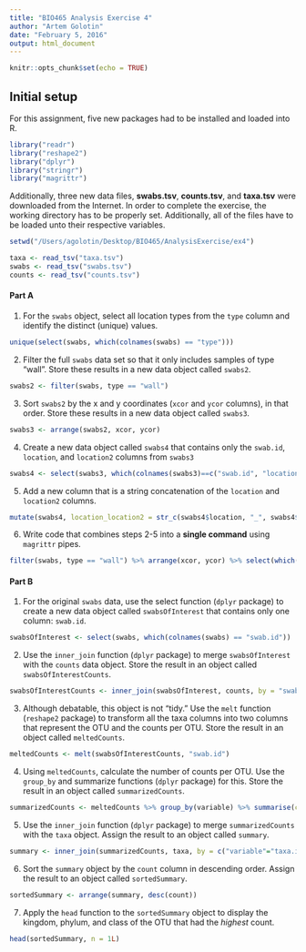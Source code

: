 ```yaml
---
title: "BIO465 Analysis Exercise 4"
author: "Artem Golotin"
date: "February 5, 2016"
output: html_document
---
```


```r
knitr::opts_chunk$set(echo = TRUE)
```

## Initial setup

For this assignment, five new packages had to be installed and loaded into R.

```r
library("readr")
library("reshape2")
library("dplyr")
library("stringr")
library("magrittr")
```

Additionally, three new data files, __swabs.tsv__, __counts.tsv__, and __taxa.tsv__ were downloaded from the Internet. In order to complete the exercise, the working directory has to be properly set. Additionally, all of the files have to be loaded unto their respective variables.

```r
setwd("/Users/agolotin/Desktop/BIO465/AnalysisExercise/ex4")

taxa <- read_tsv("taxa.tsv")
swabs <- read_tsv("swabs.tsv")
counts <- read_tsv("counts.tsv")
```


#### Part A
1. For the ```swabs``` object, select all location types from the ```type``` column and identify the distinct (unique) values.
```r
unique(select(swabs, which(colnames(swabs) == "type")))
```
2. Filter the full ```swabs``` data set so that it only includes samples of type “wall”. Store these results in a new data object called ```swabs2```.
```r
swabs2 <- filter(swabs, type == "wall")
```
3. Sort ```swabs2``` by the x and y coordinates (```xcor``` and ```ycor``` columns), in that order. Store these results in a new data object called ```swabs3```.
```r
swabs3 <- arrange(swabs2, xcor, ycor)
```
4. Create a new data object called ```swabs4``` that contains only the ```swab.id```, ```location```, and ```location2``` columns from ```swabs3```
```r
swabs4 <- select(swabs3, which(colnames(swabs3)==c("swab.id", "location", "location2")))
```
5. Add a new column that is a string concatenation of the ```location``` and ```location2``` columns. 
```r
mutate(swabs4, location_location2 = str_c(swabs4$location, "_", swabs4$location2))
```
6. Write code that combines steps 2-5 into a __single command__ using ```magrittr``` pipes.
```r
filter(swabs, type == "wall") %>% arrange(xcor, ycor) %>% select(which(colnames(swabs)==c("swab.id", "location", "location2"))) %>% mutate(location_location2 = str_c(swabs4$location, "_", swabs4$location2))
```

#### Part B
1. For the original ```swabs``` data, use the select function (```dplyr``` package) to create a new data object called ```swabsOfInterest``` that contains only one column: ```swab.id```.
```r
swabsOfInterest <- select(swabs, which(colnames(swabs) == "swab.id"))
```
2. Use the ```inner_join``` function (```dplyr``` package) to merge ```swabsOfInterest``` with the ```counts``` data object. Store the result in an object called ```swabsOfInterestCounts```.
```r
swabsOfInterestCounts <- inner_join(swabsOfInterest, counts, by = "swab.id")
```
3. Although debatable, this object is not “tidy.” Use the ```melt``` function (```reshape2``` package) to transform all the taxa columns into two columns that represent the OTU and the counts per OTU. Store the result in an object called ```meltedCounts```.
```r
meltedCounts <- melt(swabsOfInterestCounts, "swab.id")
```
4. Using ```meltedCounts```, calculate the number of counts per OTU. Use the ```group_by``` and summarize functions (```dplyr``` package) for this. Store the result in an object called ```summarizedCounts```.
```r
summarizedCounts <- meltedCounts %>% group_by(variable) %>% summarise(count = sum(value))
```
5. Use the ```inner_join``` function (```dplyr``` package) to merge ```summarizedCounts``` with the ```taxa``` object. Assign the result to an object called ```summary```.
```r
summary <- inner_join(summarizedCounts, taxa, by = c("variable"="taxa.id"))
```
6. Sort the ```summary``` object by the ```count``` column in descending order. Assign the result to an object called ```sortedSummary```.
```r
sortedSummary <- arrange(summary, desc(count))
```
7. Apply the ```head``` function to the ```sortedSummary``` object to display the kingdom, phylum, and class of the OTU that had the _highest_ count.
```r
head(sortedSummary, n = 1L)
```
